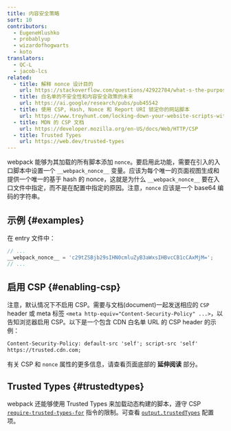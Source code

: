 ```yaml
---
title: 内容安全策略
sort: 10
contributors:
  - EugeneHlushko
  - probablyup
  - wizardofhogwarts
  - koto
translators:
  - QC-L
  - jacob-lcs
related:
  - title: 解释 nonce 设计目的
    url: https://stackoverflow.com/questions/42922784/what-s-the-purpose-of-the-html-nonce-attribute-for-script-and-style-elements
  - title: 白名单的不安全性和内容安全政策的未来
    url: https://ai.google/research/pubs/pub45542
  - title: 使用 CSP, Hash, Nonce 和 Report URI 锁定你的网站脚本
    url: https://www.troyhunt.com/locking-down-your-website-scripts-with-csp-hashes-nonces-and-report-uri/
  - title: MDN 的 CSP 文档
    url: https://developer.mozilla.org/en-US/docs/Web/HTTP/CSP
  - title: Trusted Types
    url: https://web.dev/trusted-types
---
```


webpack 能够为其加载的所有脚本添加 `nonce`。要启用此功能，需要在引入的入口脚本中设置一个 `__webpack_nonce__` 变量。应该为每个唯一的页面视图生成和提供一个唯一的基于 hash 的 nonce，这就是为什么 `__webpack_nonce__` 要在入口文件中指定，而不是在配置中指定的原因。注意，`nonce` 应该是一个 base64 编码的字符串。

## 示例 {#examples}

在 entry 文件中：

```js
// ...
__webpack_nonce__ = 'c29tZSBjb29sIHN0cmluZyB3aWxsIHBvcCB1cCAxMjM=';
// ...
```

## 启用 CSP {#enabling-csp}

注意，默认情况下不启用 CSP。需要与文档(document)一起发送相应的 `CSP` header 或 meta 标签 `<meta http-equiv="Content-Security-Policy" ...>`，以告知浏览器启用 CSP。以下是一个包含 CDN 白名单 URL 的 CSP header 的示例：

```html
Content-Security-Policy: default-src 'self'; script-src 'self'
https://trusted.cdn.com;
```

有关 CSP 和 `nonce` 属性的更多信息，请查看页面底部的 **延伸阅读** 部分。

## Trusted Types {#trustedtypes}

webpack 还能够使用 Trusted Types 来加载动态构建的脚本，遵守 CSP [`require-trusted-types-for`](https://developer.mozilla.org/en-US/docs/Web/HTTP/Headers/Content-Security-Policy/require-trusted-types-for) 指令的限制。可查看 [`output.trustedTypes`](/configuration/output/#outputtrustedtypes) 配置项。
